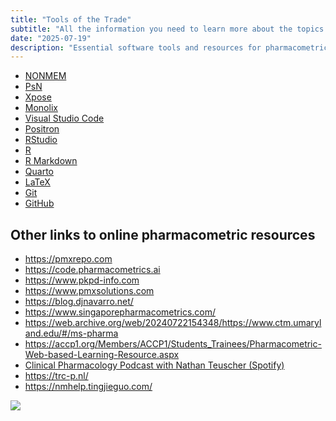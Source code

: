 ```yaml
---
title: "Tools of the Trade"
subtitle: "All the information you need to learn more about the topics covered on this page."
date: "2025-07-19"
description: "Essential software tools and resources for pharmacometrics including NONMEM, R, Monolix, and development environments for quantitative pharmacology modeling."
---
```


:::{.callout-caution title="Under construction"}
:::

* [NONMEM](https://nonmem.iconplc.com/)
* [PsN](https://uupharmacometrics.github.io/PsN/)
* [Xpose](https://xpose.sourceforge.io/)
* [Monolix](https://monolix.lixoft.com/)
* [Visual Studio Code](https://code.visualstudio.com)
* [Positron](https://github.com/posit-dev/positron)
* [RStudio](https://rstudio.com/)
* [R](https://www.r-project.org/)
* [R Markdown](https://rmarkdown.rstudio.com/)
* [Quarto](https://quarto.com/)
* [LaTeX](https://www.latex-project.org/)
* [Git](https://git-scm.com/)
* [GitHub](https://github.com/)

## Other links to online pharmacometric resources

* <https://pmxrepo.com>
* <https://code.pharmacometrics.ai>
* <https://www.pkpd-info.com>
* <https://www.pmxsolutions.com>
* <https://blog.djnavarro.net/>
* <https://www.singaporepharmacometrics.com/>
* <https://web.archive.org/web/20240722154348/https://www.ctm.umaryland.edu/#/ms-pharma>
* <https://accp1.org/Members/ACCP1/Students_Trainees/Pharmacometric-Web-based-Learning-Resource.aspx>
* [Clinical Pharmacology Podcast with Nathan Teuscher (Spotify)](https://open.spotify.com/show/6QJ81a96Q9HeeFBX8EtHTu?si=1e05e7a31a2942e0)
* <https://trc-p.nl/>
* <https://nmhelp.tingjieguo.com/>

![](./images/index_tools.png)
